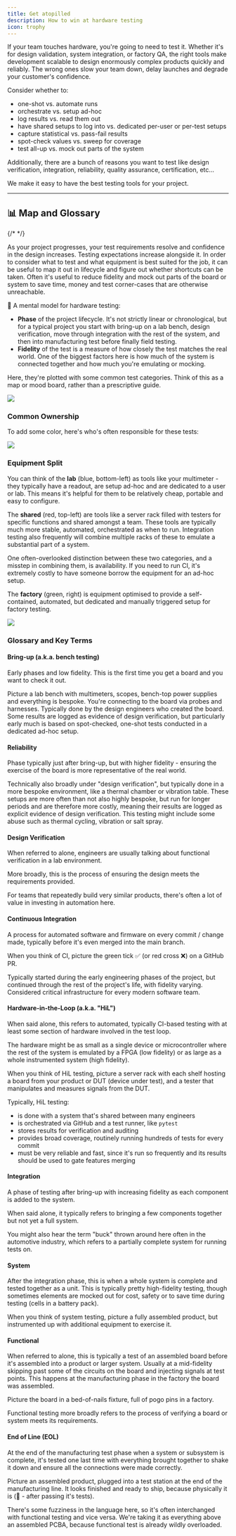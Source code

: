 ```yaml
---
title: Get atopilled
description: How to win at hardware testing
icon: trophy
---
```


If your team touches hardware, you're going to need to test it. Whether it's for design validation, system integration, or factory QA, the right tools make development scalable to design enormously complex products quickly and reliably. The wrong ones slow your team down, delay launches and degrade your customer's confidence.

Consider whether to:

- one-shot vs. automate runs
- orchestrate vs. setup ad-hoc
- log results vs. read them out
- have shared setups to log into vs. dedicated per-user or per-test setups
- capture statistical vs. pass-fail results
- spot-check values vs. sweep for coverage
- test all-up vs. mock out parts of the system

Additionally, there are a bunch of reasons you want to test like design verification, integration, reliability, quality assurance, certification, etc...

We make it easy to have the best testing tools for your project.

---

## 📊 Map and Glossary

{/* <!-- From https://www.figma.com/design/Qn1D3rrxEvVmCYNGyyVf3Z/Test-Phases?node-id=0-1&p=f&t=VL8JLH9yD1DsdA9i-0 --> */}

As your project progresses, your test requirements resolve and confidence in the design increases. Testing expectations increase alongside it. In order to consider what to test and what equipment is best suited for the job, it can be useful to map it out in lifecycle and figure out whether shortcuts can be taken. Often it's useful to reduce fidelity and mock out parts of the board or system to save time, money and test corner-cases that are otherwise unreachable.

🧠 A mental model for hardware testing:

- **Phase** of the project lifecycle. It's not strictly linear or chronological, but for a typical project you start with bring-up on a lab bench, design verification, move through integration with the rest of the system, and then into manufacturing test before finally field testing.
- **Fidelity** of the test is a measure of how closely the test matches the real world. One of the biggest factors here is how much of the system is connected together and how much you're emulating or mocking.

Here, they're plotted with some common test categories. Think of this as a map or mood board, rather than a prescriptive guide.

![](./images/phase-fidelity-chart.svg)

### Common Ownership

To add some color, here's who's often responsible for these tests:

![](./images/phase-fidelity-ownership.svg)

### Equipment Split

You can think of the **lab** (blue, bottom-left) as tools like your multimeter - they typically have a readout, are setup ad-hoc and are dedicated to a user or lab. This means it's helpful for them to be relatively cheap, portable and easy to configure.

The **shared** (red, top-left) are tools like a server rack filled with testers for specific functions and shared amongst a team. These tools are typically much more stable, automated, orchestrated as when to run. Integration testing also frequently will combine multiple racks of these to emulate a substantial part of a system.

One often-overlooked distinction between these two categories, and a misstep in combining them, is availability. If you need to run CI, it's extremely costly to have someone borrow the equipment for an ad-hoc setup.

The **factory** (green, right) is equipment optimised to provide a self-contained, automated, but dedicated and manually triggered setup for factory testing.

![](./images/phase-fidelity-equipment.svg)


### Glossary and Key Terms

#### Bring-up (a.k.a. bench testing)

Early phases and low fidelity. This is the first time you get a board and you want to check it out.

Picture a lab bench with multimeters, scopes, bench-top power supplies and everything is bespoke. You're connecting to the board via probes and harnesses. Typically done by the design engineers who created the board. Some results are logged as evidence of design verification, but particularly early much is based on spot-checked, one-shot tests conducted in a dedicated ad-hoc setup.


#### Reliability

Phase typically just after bring-up, but with higher fidelity - ensuring the exercise of the board is more representative of the real world.

Technically also broadly under "design verification", but typically done in a more bespoke environment, like a thermal chamber or vibration table. These setups are more often than not also highly bespoke, but run for longer periods and are therefore more costly, meaning their results are logged as explicit evidence of design verification. This testing might include some abuse such as thermal cycling, vibration or salt spray.


#### Design Verification

When referred to alone, engineers are usually talking about functional verification in a lab environment.

More broadly, this is the process of ensuring the design meets the requirements provided.

For teams that repeatedly build very similar products, there's often a lot of value in investing in automation here.


#### Continuous Integration

A process for automated software and firmware on every commit / change made, typically before it's even merged into the main branch.

When you think of CI, picture the green tick ✅ (or red cross ❌) on a GitHub PR.

Typically started during the early engineering phases of the project, but continued through the rest of the project's life, with fidelity varying. Considered critical infrastructure for every modern software team.


#### Hardware-in-the-Loop (a.k.a. "HiL")

When said alone, this refers to automated, typically CI-based testing with at least some section of hardware involved in the test loop.

The hardware might be as small as a single device or microcontroller where the rest of the system is emulated by a FPGA (low fidelity) or as large as a whole instrumented system (high fidelity).

When you think of HiL testing, picture a server rack with each shelf hosting a board from your product or DUT (device under test), and a tester that manipulates and measures signals from the DUT.

Typically, HiL testing:

- is done with a system that's shared between many engineers
- is orchestrated via GitHub and a test runner, like `pytest`
- stores results for verification and auditing
- provides broad coverage, routinely running hundreds of tests for every commit
- must be very reliable and fast, since it's run so frequently and its results should be used to gate features merging


#### Integration

A phase of testing after bring-up with increasing fidelity as each component is added to the system.

When said alone, it typically refers to bringing a few components together but not yet a full system.

You might also hear the term "buck" thrown around here often in the automotive industry, which refers to a partially complete system for running tests on.


#### System

After the integration phase, this is when a whole system is complete and tested together as a unit. This is typically pretty high-fidelity testing, though sometimes elements are mocked out for cost, safety or to save time during testing (cells in a battery pack).

When you think of system testing, picture a fully assembled product, but instrumented up with additional equipment to exercise it.


#### Functional

When referred to alone, this is typically a test of an assembled board before it's assembled into a product or larger system. Usually at a mid-fidelity skipping past some of the circuits on the board and injecting signals at test points. This happens at the manufacturing phase in the factory the board was assembled.

Picture the board in a bed-of-nails fixture, full of pogo pins in a factory.

Functional testing more broadly refers to the process of verifying a board or system meets its requirements.


#### End of Line (EOL)

At the end of the manufacturing test phase when a system or subsystem is complete, it's tested one last time with everything brought together to shake it down and ensure all the connections were made correctly.

Picture an assembled product, plugged into a test station at the end of the manufacturing line. It looks finished and ready to ship, because physically it is (🤞 - after passing it's tests).

There's some fuzziness in the language here, so it's often interchanged with functional testing and vice versa. We're taking it as everything above an assembled PCBA, because functional test is already wildly overloaded.